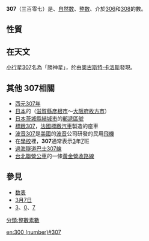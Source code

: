 {{noteTA|G1=Math}}
{{整数
| other list = {{Numbers digits|digit=10}}{{Numbers digits|digit=100}}
| 罗马数字 = CCCVII
}}
'''307'''（三百零七）是、[[自然数|自然数]]、[[整数|整数]]、介於[[306|306]]和[[308|308]]的數。

== 性質 ==
{{數字性質|use math=yes|print black list=虧數,不尋常數,無平方數因數的數
|質數=*{{{orderstr}}}{{{property}}}{{{releatedstr}}}。
** 第17個8n+3型的[[質数|質数]]、這類的[[質數|質數]]能以x<sup>2</sup>+2y<sup>2</sup>來表示，而307表示為：307=17<sup>2</sup>+2×3<sup>2</sup>。前一個是[[283|283]]、後一個是[[331|331]]{{OEIS|id=A033203}}。
** 第15個{{OEIS|id=A005382}}[[質数|質数]]，性質是n和2n-1都是[[質數|質數]]，以'''307'''[[乘法|×]][[2|2]][[減法|-]][[1|1]]=[[613|613]]是[[質數|質數]]，前一個是[[271|271]]、後一個是[[331|331]]{{OEIS|id=A005382}}。
}}

==在天文==
[[小行星307|小行星307]]名為「勝神星」，於{{release date and age|1891|3|5}}由[[奧古斯特·卡洛斯|奧古斯特·卡洛斯]]發現。

== 其他 307相關==
* [[西元|西元]][[307年|307年]]
* [[日本|日本]]的{{link-ja|國道307號 (日本)|国道307号|国道307号}}（[[滋賀縣|滋賀縣]][[彦根市|彦根市]]～[[大阪府|大阪府]][[枚方市|枚方市]]）
* [[日本|日本]][[茨城縣|茨城縣]][[結城市|結城市]]的[[郵遞區號|郵遞區號]]
* [[標緻307|標緻307]]，[[法國|法國]][[標緻汽車|標緻汽車]]製造的座車
* [[波音307|波音307]]是[[美國|美國]]的[[波音|波音]]公司研發的民用[[飛機|飛機]]
* 在[[學校|學校]]裡，'''307'''通常表示[[3|3]]年[[7|7]]班
* [[過海隧道巴士307線|過海隧道巴士307線]]
* [[台北聯營公車|台北聯營公車]]的一條[[台北聯營公車307路線|黃金營收路線]]

== 參見 ==
* [[数表|数表]]
* [[3月7日|3月7日]]
* [[3|3]]、[[0|0]]、[[7|7]]
[[分類:整數素數|分類:整數素數]]

[[en:300_(number)#307|en:300 (number)#307]]